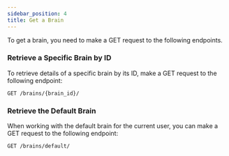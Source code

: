 ---
sidebar_position: 4
title: Get a Brain
---

To get a brain, you need to make a GET request to the following endpoints.

### Retrieve a Specific Brain by ID

To retrieve details of a specific brain by its ID, make a GET request to the following endpoint:

```http
GET /brains/{brain_id}/
```

### Retrieve the Default Brain

When working with the default brain for the current user, you can make a GET request to the following endpoint:

```http
GET /brains/default/
```
